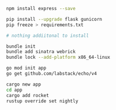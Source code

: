 <CodeGroup>

```bash {{ title: "Node" }}
npm install express --save
```

```bash {{ title: "Python" }}
pip install --upgrade flask gunicorn
pip freeze > requirements.txt
```

```bash {{ title: "PHP" }}
# nothing addiitonal to install
```

```bash {{ title: "Ruby" }}
bundle init
bundle add sinatra webrick
bundle lock --add-platform x86_64-linux
```

```bash {{ title: "Go" }}
go mod init app
go get github.com/labstack/echo/v4
```

```bash {{ title: "Rust" }}
cargo new app
cd app
cargo add rocket
rustup override set nightly
```

</CodeGroup>
